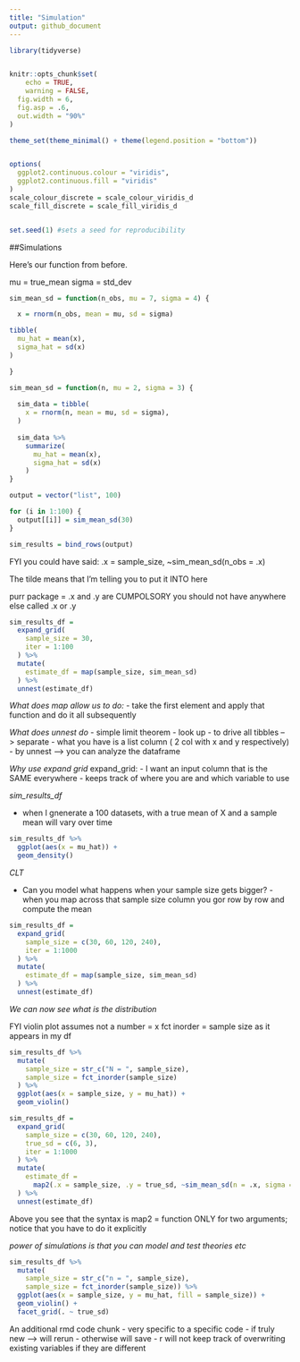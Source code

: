 ```yaml
---
title: "Simulation"
output: github_document
---
```


```r
library(tidyverse)


knitr::opts_chunk$set(
	echo = TRUE,
	warning = FALSE,
  fig.width = 6,
  fig.asp = .6,
  out.width = "90%"
)

theme_set(theme_minimal() + theme(legend.position = "bottom"))


options(
  ggplot2.continuous.colour = "viridis",
  ggplot2.continuous.fill = "viridis"
)
scale_colour_discrete = scale_colour_viridis_d
scale_fill_discrete = scale_fill_viridis_d


set.seed(1) #sets a seed for reproducibility
```


##Simulations

Here's our function from before. 

mu = true_mean
sigma = std_dev


```r
sim_mean_sd = function(n_obs, mu = 7, sigma = 4) {

  x = rnorm(n_obs, mean = mu, sd = sigma)

tibble(
  mu_hat = mean(x),
  sigma_hat = sd(x)
)

}
```


```r
sim_mean_sd = function(n, mu = 2, sigma = 3) {
  
  sim_data = tibble(
    x = rnorm(n, mean = mu, sd = sigma),
  )
  
  sim_data %>% 
    summarize(
      mu_hat = mean(x),
      sigma_hat = sd(x)
    )
}
```

```r
output = vector("list", 100)

for (i in 1:100) {
  output[[i]] = sim_mean_sd(30)
}

sim_results = bind_rows(output)
```

FYI you could have said: .x = sample_size, ~sim_mean_sd(n_obs = .x)

The tilde means that I'm telling you to put it INTO here 


purr package = .x and .y are CUMPOLSORY
you should not have anywhere else called .x or .y


```r
sim_results_df = 
  expand_grid(
    sample_size = 30,
    iter = 1:100
  ) %>% 
  mutate(
    estimate_df = map(sample_size, sim_mean_sd)
  ) %>% 
  unnest(estimate_df)
```


_What does map allow us to do:_
- take the first element and apply that function and do it all subsequently 

_What does unnest do_
- simple limit theorem - look up 
- to drive all tibbles --> separate 
- what you have is a list column 
( 2 col with x and y respectively)
- by unnest --> you can analyze the dataframe 

_Why use expand grid_
expand_grid:
- I want an input column that is the SAME everywhere
- keeps track of where you are and which variable to use 

_sim_results_df_

- when I gnenerate a 100 datasets, with a true mean of X and a sample mean will vary over time
```r
sim_results_df %>% 
  ggplot(aes(x = mu_hat)) + 
  geom_density()
```

_CLT_ 

- Can you model what happens when your sample size gets bigger? - when you map across that sample size column you gor row by row and compute the mean 

```r
sim_results_df = 
  expand_grid(
    sample_size = c(30, 60, 120, 240),
    iter = 1:1000
  ) %>% 
  mutate(
    estimate_df = map(sample_size, sim_mean_sd)
  ) %>% 
  unnest(estimate_df)
```
_We can now see what is the distribution_

FYI violin plot assumes not a number = x
fct inorder = sample size as it appears in my df
```r
sim_results_df %>% 
  mutate(
    sample_size = str_c("N = ", sample_size),
    sample_size = fct_inorder(sample_size)
  ) %>% 
  ggplot(aes(x = sample_size, y = mu_hat)) + 
  geom_violin()
```
```r
sim_results_df = 
  expand_grid(
    sample_size = c(30, 60, 120, 240),
    true_sd = c(6, 3),
    iter = 1:1000
  ) %>% 
  mutate(
    estimate_df = 
      map2(.x = sample_size, .y = true_sd, ~sim_mean_sd(n = .x, sigma = .y))
  ) %>% 
  unnest(estimate_df)

```

Above you see that the syntax is 
map2 = function ONLY for two arguments; notice that you have to do it explicitly

_power of simulations is that you can model and test theories etc_ 

```r
sim_results_df %>% 
  mutate(
    sample_size = str_c("n = ", sample_size),
    sample_size = fct_inorder(sample_size)) %>% 
  ggplot(aes(x = sample_size, y = mu_hat, fill = sample_size)) + 
  geom_violin() + 
  facet_grid(. ~ true_sd)
```
An additional rmd code chunk 
- very specific to a specific code 
- if truly new --> will rerun
- otherwise will save 
- r will not keep track of overwriting existing variables if they are different


```r

```


